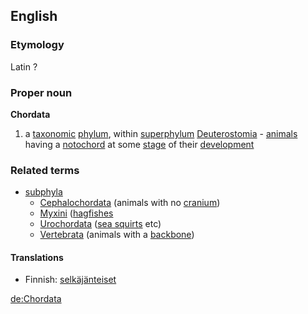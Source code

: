 ==English==
===Etymology===
Latin ?
===Proper noun===
{{wikipedia}}
'''Chordata'''
#a [[taxonomic]] [[phylum]], within [[superphylum]] [[Deuterostomia]] - [[animal]]s having a [[notochord]] at some [[stage]] of their [[development]]
===Related terms===
{{wikispecies}}
*[[subphyla]]
**[[Cephalochordata]] (animals with no [[cranium]])
**[[Myxini]] ([[hagfish]]es
**[[Urochordata]] ([[sea squirt]]s etc)
**[[Vertebrata]] (animals with a [[backbone]])

====Translations====
*Finnish: [[selkäjänteiset]]

[[de:Chordata]]